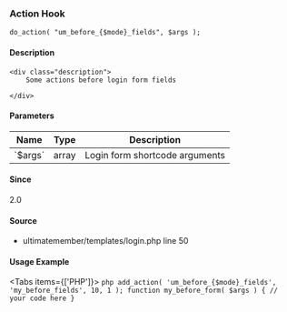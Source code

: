 
<UMBreadCrumb type="action"/>

### Action Hook    
    
```
do_action( "um_before_{$mode}_fields", $args );
```

#### Description
    <div class="description">
        Some actions before login form fields
 
    </div>

#### Parameters
            
<table className="table-auto mt-2 border dark:border-gray-500 p-5 text-sm text-left">
<thead>
<tr>
<th  className="px-3">Name</th>
<th  className="px-3">Type</th>
<th  className="px-3">Description</th>
</tr>
</thead>
<tbody>
               <tr >
               <td className="px-3 py-2">`$args`</td>
               <td className="px-3 py-2">array</td>
               <td className="px-3 py-2 text-sm">Login form shortcode arguments</td>
               </tr>
</tbody>
</table>

#### Since
<div class="description">
2.0
</div>

#### Source
  - <Link href="https://github.com/ultimatemember/ultimatemember/tree/2.5.0/templates/login.php#L50">ultimatemember/templates/login.php</Link> <Link href="https://github.com/ultimatemember/ultimatemember/tree/2.5.0/templates/login.php#L50">line 50</Link>



#### Usage Example

<Tabs items={['PHP']}>
    <Tab>
    ```php
    add_action( 'um_before_{$mode}_fields', 'my_before_fields', 10, 1 );
 function my_before_form( $args ) {
     // your code here
 }
    ```
    </Tab>
</Tabs>